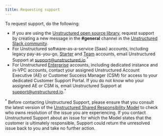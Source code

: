 ```yaml
---
title: Requesting support
---
```


To request support, do the following:

- If you are using the [Unstructured open source library](/open-source/introduction/overview), 
  request support by creating a new message in the **#general** 
  channel in the [Unstructured Slack community](https://short.unstructured.io/pzw05l7).
- For Unstructured software-as-a-service (Saas) accounts, including legacy pay-as-you-go, 
  [Starter](https://unstructured.io/pricing) and [Team](https://unstructured.io/pricing) accounts, 
  email Unstructured Support at [support@unstructured.io](mailto:support@unstructured.io).<sup>*</sup>
- For Unstructured [Enterprise](/enterprise/overview) accounts, including dedicated instance and in-VPC accounts, 
  contact your assigned Unstructured Account Executive (AE) or Customer Success Manager (CSM) for access to your 
  dedicated Customer Support Portal. 
  If you do not know who your assigned AE or CSM is, 
  email Unstructured Support at [support@unstructured.io](mailto:support@unstructured.io).<sup>*</sup>

<sup>*</sup> Before contacting Unstructured Support, please ensure that you consult the 
latest version of the [Unstructured Shared Responsibility Model](/support/shared-responsibility) to check 
who owns resolution of the issue you are experiencing. If you contact Unstructured Support about an issue for 
which the Model states that the customer is ultimately responsible, Support could return the unresolved issue 
back to you and take no further action.